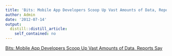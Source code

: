 ```yaml
---
title: 'Bits: Mobile App Developers Scoop Up Vast Amounts of Data, Reports Say'
author: Admin
date: '2012-07-14'
output:
  distill::distill_article:
    self_contained: no
---
```


[Bits: Mobile App Developers Scoop Up Vast Amounts of Data, Reports Say](http://bits.blogs.nytimes.com/2012/07/12/mobile-app-developers-scoop-up-vast-amounts-of-data-reports-say/?smid=tu-share)
